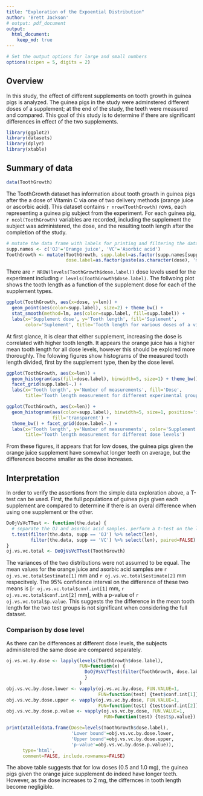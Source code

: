 ```yaml
---
title: "Exploration of the Expoential Distribution"
author: 'Brett Jackson'
# output: pdf_document
output: 
  html_document:
    keep_md: true
---
```

```r
# Set the output options for large and small numbers                             
options(scipen = 5, digits = 2)                                                                                                                                                                                                           
```                                                                              

## Overview
In this study, the effect of different supplements on tooth growth in guinea
pigs is analyzed. The guinea pigs in the study were adminstered different doses
of a supplement; at the end of the study, the teeth were measured and compared.
This goal of this study is to determine if there are significant differences in
effect of the two supplements.

```r
library(ggplot2)
library(datasets)
library(dplyr)
library(xtable)
```

## Summary of data
```r
data(ToothGrowth)
```

The ToothGrowth dataset has information about tooth growth in guinea pigs after
the a dose of Vitamin C via one of two delivery methods (orange juice or
ascorbic acid). This dataset contains `r nrow(ToothGrowth)` rows, each
representing a guinea pig subject from the experiment. For each guinea pig,
`r ncol(ToothGrowth)` variables are recorded, including the supplement the
subject was administered, the dose, and the resulting tooth length after the
completion of the study.

```r
# mutate the data frame with labels for printing and filtering the dataset
supp.names <- c('OJ'='Orange juice', 'VC'='Asorbic acid')
ToothGrowth <- mutate(ToothGrowth, supp.label=as.factor(supp.names[supp]),
                      dose.label=as.factor(paste(as.character(dose), 'mg')))
```

There are `r NROW(levels(ToothGrowth$dose.label))` dose levels used for the
experiment including `r levels(ToothGrowth$dose.label)`.
The follwoing plot shows the tooth length as a function of the supplement dose
for each of the supplement types.

```r
ggplot(ToothGrowth, aes(x=dose, y=len)) +
  geom_point(aes(color=supp.label), size=2) + theme_bw() +
  stat_smooth(method=lm, aes(color=supp.label, fill=supp.label)) +
  labs(x='Supplement dose', y='Tooth length', fill='Suplement',
       color='Suplement', title='Tooth length for various doses of a vitamin C')
```

At first glance, it is clear that either supplement, increasing the dose is
correlated with higher tooth length. It appears the orange juice has a higher
mean tooth length for all dose levels, however this should be explored more
thoroughly.
The folowing figures show histograms of the measured tooth length divided, first
by the supplement type, then by the dose level.

```r
ggplot(ToothGrowth, aes(x=len)) +
  geom_histogram(aes(fill=dose.label), binwidth=5, size=1) + theme_bw() +
  facet_grid(supp.label~.) +
  labs(x='Tooth length', y='Number of measurements', fill='Dose',
       title='Tooth length measurement for different experimental groups')
```

```r
ggplot(ToothGrowth, aes(x=len)) +
  geom_histogram(aes(color=supp.label), binwidth=5, size=1, position='identity',
                 fill='transparent') +
  theme_bw() + facet_grid(dose.label~.) +
  labs(x='Tooth length', y='Number of measurements', color='Supplement',
       title='Tooth length measurement for different dose levels')
```

From these figures, it appears that for low doses, the guinea pigs given the 
orange juice supplement have somewhat longer teeth on average, but the
differences become smaller as the dose increases.

## Interpretation
In order to verify the assertions from the simple data exploration above, a
T-test can be used. First, the full populations of guinea pigs given each
supplement are compared to determine if there is an overal difference when using
one supplement or the other.

```r
DoOjVsVcTTest <- function(the.data) {
  # separate the OJ and asorbic acid samples. perform a t-test on the lengths
  t.test(filter(the.data, supp == 'OJ') %>% select(len),
         filter(the.data, supp == 'VC') %>% select(len), paired=FALSE)
}
oj.vs.vc.total <- DoOjVsVcTTest(ToothGrowth)
```

The variances of the two distributions were not assumed to be equal.
The mean values for the orange juice and asorbic acid samples are
`r oj.vs.vc.total$estimate[1]` mm and `r oj.vs.vc.total$estimate[2]` mm
respecitvely. The 95% confidence interval on the difference of these two means
is [`r oj.vs.vc.total$conf.int[1]` mm, `r oj.vs.vc.total$conf.int[2]` mm], with
a p-value of `r oj.vs.vc.total$p.value`. This suggests the the difference in the
mean tooth length for the two test groups is not significant when considering
the full dataset.

### Comparison by dose level
As there can be differences at different dose levels, the subjects administered
the same dose are compared separately.
```r
oj.vs.vc.by.dose <- lapply(levels(ToothGrowth$dose.label),
                           FUN=function(x) {
                             DoOjVsVcTTest(filter(ToothGrowth, dose.label == x))
                             }
                           )
obj.vs.vc.by.dose.lower <- vapply(oj.vs.vc.by.dose, FUN.VALUE=1,
                                  FUN=function(test) {test$conf.int[1]})
obj.vs.vc.by.dose.upper <- vapply(oj.vs.vc.by.dose, FUN.VALUE=1,
                                  FUN=function(test) {test$conf.int[2]})
obj.vs.vc.by.dose.p.value <- vapply(oj.vs.vc.by.dose, FUN.VALUE=1,
                                    FUN=function(test) {test$p.value})

print(xtable(data.frame(Dose=levels(ToothGrowth$dose.label),
                        'Lower bound'=obj.vs.vc.by.dose.lower,
                        'Upper bound'=obj.vs.vc.by.dose.upper,
                        'p-value'=obj.vs.vc.by.dose.p.value)),
      type='html',
      comment=FALSE, include.rownames=FALSE)
```

The above table suggests that for low doses (0.5 and 1.0 mg), the guinea pigs
given the orange juice supplement do indeed have longer teeth. However,
as the dose increases to 2 mg, the differnces in tooth length become negligible.
